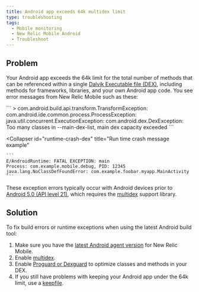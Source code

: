 ```yaml
---
title: Android app exceeds 64k multidex limit
type: troubleshooting
tags:
  - Mobile monitoring
  - New Relic Mobile Android
  - Troubleshoot
---
```


## Problem

Your Android app exceeds the 64k limit for the total number of methods that can be referenced within a single [Dalvik Executable file (DEX)](https://developer.android.com/studio/build/multidex.html), including methods for frameworks, libraries, and your own Android app code. You see error messages from New Relic Mobile such as these:

<CollapserGroup>
  <Collapser
    id="dex-build"
    title="Build time error message example"
  >
    ```
    > com.android.build.api.transform.TransformException: com.android.ide.common.process.ProcessException: 
    java.util.concurrent.ExecutionException: com.android.dex.DexException: Too many classes in --main-dex-list, main dex capacity exceeded
    ```
  </Collapser>

  <Collapser
    id="runtime-crash-dex"
    title="Run time crash message example"
  >
    ```
    E/AndroidRuntime: FATAL EXCEPTION: main
    Process: com.example.mobile.debug, PID: 12345
    java.lang.NoClassDefFoundError: com.example.foobar.myapp.MainActivity
    ```
  </Collapser>
</CollapserGroup>

These exception errors typically occur with Android devices prior to [Android 5.0 (API level 21)](https://developer.android.com/about/versions/android-5.0.html), which requires the [multidex](https://developer.android.com/studio/build/multidex.html) support library.

## Solution

To fix build errors or runtime exceptions when using the latest Android build tool:

1. Make sure you have the [latest Android agent version](/docs/release-notes/mobile-release-notes/android-release-notes) for New Relic Mobile.
2. Enable [multidex](https://developer.android.com/studio/build/multidex.html).
3. Enable [Proguard or Dexguard](/docs/mobile-monitoring/new-relic-mobile-android/install-configure/configure-proguard-or-dexguard-android-apps) to optimize classes and methods in your DEX.
4. If you still have problems with keeping your Android app under the 64k limit, use a [keepfile](https://google.github.io/android-gradle-dsl/current/com.android.build.gradle.internal.dsl.BuildType.html#com.android.build.gradle.internal.dsl.BuildType:multiDexKeepProguard).

